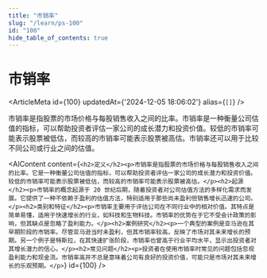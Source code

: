 ```yaml
---
title: "市销率"
slug: "/learn/ps-100"
id: "100"
hide_table_of_contents: true
---
```



# 市销率

<ArticleMeta id={100} updatedAt={'2024-12-05 18:06:02'} alias={`[]`} />
<div className='border-solid border-b border-t-0 my-4 border-[var(--ifm-color-gray-300)]' />

市销率是指股票的市场价格与每股销售收入之间的比率。市销率是一种衡量公司估值的指标，可以帮助投资者评估一家公司的成长潜力和投资价值。较低的市销率可能表示股票被低估，而较高的市销率可能表示股票被高估。市销率还可以用于比较不同公司或行业之间的估值。

<AIContent content={`<h2>定义</h2><p>市销率是指股票的市场价格与每股销售收入之间的比率。它是一种衡量公司估值的指标，可以帮助投资者评估一家公司的成长潜力和投资价值。较低的市销率可能表示股票被低估，而较高的市销率可能表示股票被高估。</p><h2>起源</h2><p>市销率的概念起源于 20 世纪后期，随着投资者对公司估值方法的多样化需求而发展。它提供了一种不依赖于盈利的估值方法，特别适用于那些尚未盈利但销售增长迅速的公司。</p><h2>类别和特征</h2><p>市销率主要用于评估公司在不同行业中的相对价值。其特点是简单易懂，适用于快速增长的行业，如科技和生物科技。市销率的优势在于它不受会计政策的影响，但其缺点是忽略了盈利能力。</p><h2>案例研究</h2><p>一个典型的案例是亚马逊在其早期阶段的市销率。尽管亚马逊当时未盈利，但其市销率较高，反映了市场对其未来增长的预期。另一个例子是特斯拉，在其快速扩张阶段，市销率也曾高于行业平均水平，显示出投资者对其增长潜力的信心。</p><h2>常见问题</h2><p>投资者在使用市销率时常见的问题包括忽视盈利能力和现金流。市销率高并不总是意味着公司有良好的投资价值，可能只是市场对其未来增长的乐观预期。</p>`} id={100} />
